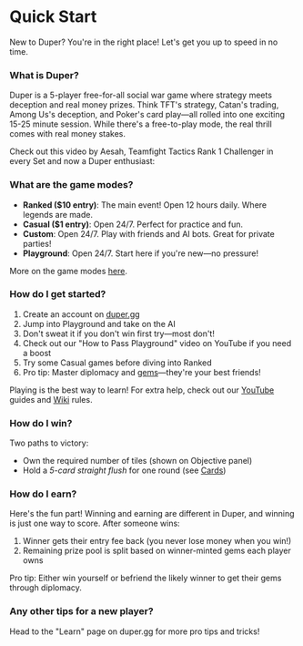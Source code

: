 
# Quick Start

New to Duper? You're in the right place! Let's get you up to speed in no time.

### What is Duper?

Duper is a 5-player free-for-all social war game where strategy meets deception and real money prizes. Think TFT's strategy, Catan's trading, Among Us's deception, and Poker's card play—all rolled into one exciting 15-25 minute session. While there's a free-to-play mode, the real thrill comes with real money stakes.

Check out this video by Aesah, Teamfight Tactics Rank 1 Challenger in every Set and now a Duper enthusiast:
<YouTube id="CtORUaHitp8" />

### What are the game modes?

- **Ranked (\$10 entry)**: The main event! Open 12 hours daily. Where legends are made.
- **Casual (\$1 entry)**: Open 24/7. Perfect for practice and fun.
- **Custom**: Open 24/7. Play with friends and AI bots. Great for private parties!
- **Playground**: Open 24/7. Start here if you're new—no pressure!

More on the game modes [here](modes).

### How do I get started?

1. Create an account on [duper.gg](https://www.duper.gg)
2. Jump into Playground and take on the AI
3. Don't sweat it if you don't win first try—most don't!
4. Check out our "How to Pass Playground" video on YouTube if you need a boost
5. Try some Casual games before diving into Ranked
6. Pro tip: Master diplomacy and [gems](./wiki/fundamentals/resources#gems)—they're your best friends!

Playing is the best way to learn! For extra help, check out our [YouTube](https://youtube.com/@dupergame) guides and [Wiki](./wiki/) rules.

### How do I win?

Two paths to victory:
- Own the required number of tiles (shown on Objective panel)
- Hold a _5-card straight flush_ for one round (see [Cards](./wiki/fundamentals/resources#cards))

### How do I earn?

Here's the fun part! Winning and earning are different in Duper, and winning is just one way to score. After someone wins:

1. Winner gets their entry fee back (you never lose money when you win!)
2. Remaining prize pool is split based on winner-minted gems each player owns

Pro tip: Either win yourself or befriend the likely winner to get their gems through diplomacy.

### Any other tips for a new player?

Head to the "Learn" page on duper.gg for more pro tips and tricks!